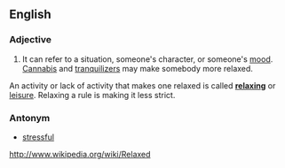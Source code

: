 ==English==
===Adjective===

# It can refer to a situation, someone's character, or someone's [[mood]]. [[Cannabis]] and [[tranquilizer]]s may make somebody more relaxed.
An activity or lack of activity that makes one relaxed is called '''[[relax]]ing''' or [[leisure]]. Relaxing a rule is making it less strict.


===Antonym===
*[[stressful]]

http://www.wikipedia.org/wiki/Relaxed